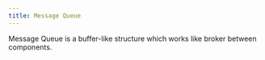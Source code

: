 ---
title: Message Queue
---

Message Queue is a buffer-like structure which works like broker between components.